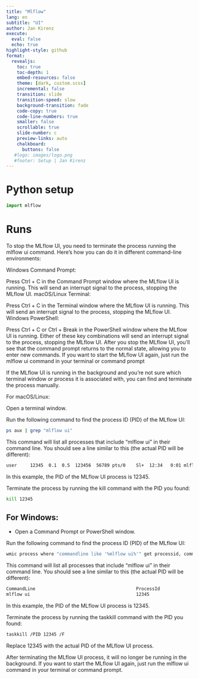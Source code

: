 ```yaml
---
title: "Mlflow"
lang: en 
subtitle: "UI"
author: Jan Kirenz
execute:
  eval: false
  echo: true
highlight-style: github
format:
  revealjs: 
    toc: true
    toc-depth: 1
    embed-resources: false
    theme: [dark, custom.scss]  
    incremental: false
    transition: slide
    transition-speed: slow
    background-transition: fade
    code-copy: true
    code-line-numbers: true
    smaller: false
    scrollable: true
    slide-number: c
    preview-links: auto
    chalkboard: 
      buttons: false
   #logo: images/logo.png
   #footer: Setup | Jan Kirenz
---
```


# Python setup

```python

import mlflow

```

# Runs {background-image="images/dje.jpg"}

To stop the MLflow UI, you need to terminate the process running the mlflow ui command. Here's how you can do it in different command-line environments:

Windows Command Prompt:

Press Ctrl + C in the Command Prompt window where the MLflow UI is running. This will send an interrupt signal to the process, stopping the MLflow UI.
macOS/Linux Terminal:

Press Ctrl + C in the Terminal window where the MLflow UI is running. This will send an interrupt signal to the process, stopping the MLflow UI.
Windows PowerShell:

Press Ctrl + C or Ctrl + Break in the PowerShell window where the MLflow UI is running. Either of these key combinations will send an interrupt signal to the process, stopping the MLflow UI.
After you stop the MLflow UI, you'll see that the command prompt returns to the normal state, allowing you to enter new commands. If you want to start the MLflow UI again, just run the mlflow ui command in your terminal or command prompt


If the MLflow UI is running in the background and you're not sure which terminal window or process it is associated with, you can find and terminate the process manually.

For macOS/Linux:

Open a terminal window.

Run the following command to find the process ID (PID) of the MLflow UI:

```bash

ps aux | grep "mlflow ui"
```

This command will list all processes that include "mlflow ui" in their command line. You should see a line similar to this (the actual PID will be different):

```bash

user     12345  0.1  0.5  123456  56789 pts/0    Sl+  12:34   0:01 mlflow ui

```


In this example, the PID of the MLflow UI process is 12345.

Terminate the process by running the kill command with the PID you found:


```bash
kill 12345


```


## For Windows:

- Open a Command Prompt or PowerShell window.

Run the following command to find the process ID (PID) of the MLflow UI:

```bash
wmic process where "commandline like '%mlflow ui%'" get processid, commandline

```

This command will list all processes that include "mlflow ui" in their command line. You should see a line similar to this (the actual PID will be different):


```bash
CommandLine                                      ProcessId
mlflow ui                                        12345

```


In this example, the PID of the MLflow UI process is 12345.

Terminate the process by running the taskkill command with the PID you found:


```bash
taskkill /PID 12345 /F


```

Replace 12345 with the actual PID of the MLflow UI process.

After terminating the MLflow UI process, it will no longer be running in the background. If you want to start the MLflow UI again, just run the mlflow ui command in your terminal or command prompt.



